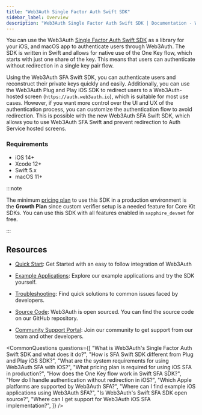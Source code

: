 ```yaml
---
title: "Web3Auth Single Factor Auth Swift SDK"
sidebar_label: Overview
description: "Web3Auth Single Factor Auth Swift SDK | Documentation - Web3Auth"
---
```



You can use the Web3Auth
[Single Factor Auth Swift SDK](https://github.com/Web3Auth/single-factor-auth-swift) as a library
for your iOS, and macOS app to authenticate users through Web3Auth. The SDK is written in Swift and
allows for native use of the One Key flow, which starts with just one share of the key. This means
that users can authenticate without redirection in a single key pair flow.

Using the Web3Auth SFA Swift SDK, you can authenticate users and reconstruct their private keys
quickly and easily. Additionally, you can use the Web3Auth Plug and Play iOS SDK to redirect users
to a Web3Auth-hosted screen (`https://auth.web3auth.io`), which is suitable for most use cases.
However, if you want more control over the UI and UX of the authentication process, you can
customize the authentication flow to avoid redirection. This is possible with the new Web3Auth SFA
Swift SDK, which allows you to use Web3Auth SFA Swift and prevent redirection to Auth Service hosted
screens.

### Requirements

- iOS 14+
- Xcode 12+
- Swift 5.x
- macOS 11+

:::note

The minimum [pricing plan](https://web3auth.io/pricing.html) to use this SDK in a production
environment is the **Growth Plan** since custom verifier setup is a needed feature for Core Kit
SDKs. You can use this SDK with all features enabled in `sapphire_devnet` for free.

:::

## Resources

- [Quick Start](/quick-start?product=SFA&sdk=SFA_IOS&framework=IOS&stepIndex=0): Get Started with an
  easy to follow integration of Web3Auth

- [Example Applications](./examples): Explore our example applications and try the SDK yourself.

- [Troubleshooting](/troubleshooting): Find quick solutions to common issues faced by developers.

- [Source Code](https://github.com/Web3Auth/single-factor-auth-swift): Web3Auth is open sourced. You
  can find the source code on our GitHub repository.

- [Community Support Portal](https://web3auth.io/community/c/help-core-kit/sfa-ios-sdk/30): Join our
  community to get support from our team and other developers.

<CommonQuestions
  questions={[
    "What is Web3Auth's Single Factor Auth Swift SDK and what does it do?",
    "How is SFA Swift SDK different from Plug and Play iOS SDK?",
    "What are the system requirements for using Web3Auth SFA with iOS?",
    "What pricing plan is required for using iOS SFA in production?",
    "How does the One Key flow work in Swift SFA SDK?",
    "How do I handle authentication without redirection in iOS?",
    "Which Apple platforms are supported by Web3Auth SFA?",
    "Where can I find example iOS applications using Web3Auth SFA?",
    "Is Web3Auth's Swift SFA SDK open source?",
    "Where can I get support for Web3Auth iOS SFA implementation?",
  ]}
/>

